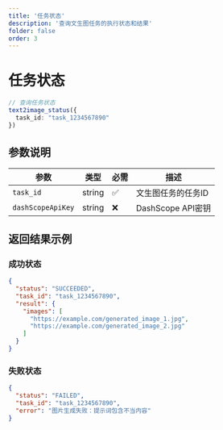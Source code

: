 ```yaml
---
title: '任务状态'
description: '查询文生图任务的执行状态和结果'
folder: false
order: 3
---
```


# 任务状态

```typescript
// 查询任务状态
text2image_status({
  task_id: "task_1234567890"
})
```

## 参数说明

| 参数 | 类型 | 必需 | 描述 |
|------|------|------|------|
| `task_id` | string | ✅ | 文生图任务的任务ID |
| `dashScopeApiKey` | string | ❌ | DashScope API密钥 |

## 返回结果示例

### 成功状态
```json
{
  "status": "SUCCEEDED",
  "task_id": "task_1234567890",
  "result": {
    "images": [
      "https://example.com/generated_image_1.jpg",
      "https://example.com/generated_image_2.jpg"
    ]
  }
}
```

### 失败状态
```json
{
  "status": "FAILED",
  "task_id": "task_1234567890",
  "error": "图片生成失败：提示词包含不当内容"
}
```